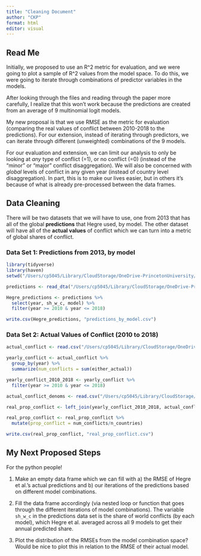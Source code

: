 ```yaml
---
title: "Cleaning Document"
author: "CKP"
format: html
editor: visual
---
```


## Read Me

Initially, we proposed to use an R^2 metric for evaluation, and we were going to plot a sample of R^2 values from the model space. To do this, we were going to iterate through combinations of predictor variables in the models.

After looking through the files and reading through the paper more carefully, I realize that this won't work because the predictions are created from an average of 9 multinomial logit models.

My new proposal is that we use RMSE as the metric for evaluation (comparing the real values of conflict between 2010-2018 to the predictions). For our extension, instead of iterating through predictors, we can iterate through different (unweighted) combinations of the 9 models. 

For our evaluation and extension, we can limit our analysis to only be looking at *any* type of conflict (=1), or no conflict (=0) (instead of the "minor" or "major" conflict disaggregation). We will also be concerned with *global* levels of conflict in any given year (instead of country level disaggregation). In part, this is to make our lives easier, but in others it's because of what is already pre-processed between the data frames.

## Data Cleaning

There will be two datasets that we will have to use, one from 2013 that has all of the global **predictions** that Hegre used, by model. The other dataset will have all of the **actual values** of conflict which we can turn into a metric of global shares of conflict.

### Data Set 1: Predictions from 2013, by model

```r
library(tidyverse)
library(haven)
setwd("/Users/cp5045/Library/CloudStorage/OneDrive-PrincetonUniversity/limits_assignment1")

predictions <- read_dta("/Users/cp5045/Library/CloudStorage/OneDrive-PrincetonUniversity/limits_assignment1/ReplicationDataISQ2013/aggregatedglobalpredictions.dta")

Hegre_predictions <- predictions %>%
  select(year, sh_w_c, model) %>%
  filter(year >= 2010 & year <= 2018)

write.csv(Hegre_predictions, "predictions_by_model.csv")
```

### Data Set 2: Actual Values of Conflict (2010 to 2018)

```r
actual_conflict <- read.csv("/Users/cp5045/Library/CloudStorage/OneDrive-PrincetonUniversity/limits_assignment1/Analysis/data/tables/acd.csv")

yearly_conflict <- actual_conflict %>%
  group_by(year) %>%
  summarize(num_conflicts = sum(either_actual))

yearly_conflict_2010_2018 <- yearly_conflict %>%
  filter(year >= 2010 & year <= 2018)

actual_conflict_denoms <- read.csv("/Users/cp5045/Library/CloudStorage/OneDrive-PrincetonUniversity/limits_assignment1/Analysis/data/tables/ncountries.csv")

real_prop_conflict <- left_join(yearly_conflict_2010_2018, actual_conflict_denoms)

real_prop_conflict <- real_prop_conflict %>%
  mutate(prop_conflict = num_conflicts/n_countries)

write.csv(real_prop_conflict, "real_prop_conflict.csv")
```

## My Next Proposed Steps

For the python people!

1. Make an empty data frame which we can fill with a) the RMSE of Hegre et al.'s actual predictions and b) our iterations of the predictions based on different model combinations.

2. Fill the data frame accordingly (via nested loop or function that goes through the different iterations of model combinations). The variable `sh_w_c` in the predictions data set is the share of world conflicts (by each model), which Hegre et al. averaged across all 9 models to get their annual predicted share.

3. Plot the distribution of the RMSEs from the model combination space? Would be nice to plot this in relation to the RMSE of their actual model.


